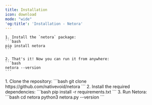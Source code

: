 ```yaml
---
title: Installation
icon: download
mode: "wide"
'og:title': 'Installation - Netora'
---
```


<Tabs>
  <Tab title="PyPI (pip)">

    1. Install the `netora` package:
    ```bash
    pip install netora
    ```

    2. That's it! Now you can run it from anywhere:
    ```bash
    netora --version
    ```

  </Tab>

  <Tab title="GitHub">
    1. Clone the repository:
    ```bash
    git clone https://github.com/nativevoid/netora
    ```
    2. Install the required dependencies:
    ```bash
    pip install -r requirements.txt
    ```
    3. Run Netora:
    ```bash
    cd netora
    python3 netora.py --version
    ```

  </Tab>
</Tabs>